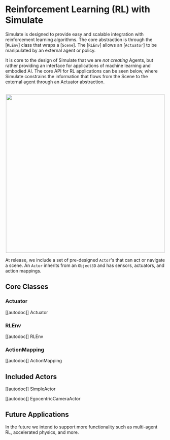 <!--Copyright 2022 The HuggingFace Team. All rights reserved.

Licensed under the Apache License, Version 2.0 (the "License"); you may not use this file except in compliance with
the License. You may obtain a copy of the License at

http://www.apache.org/licenses/LICENSE-2.0

Unless required by applicable law or agreed to in writing, software distributed under the License is distributed on
an "AS IS" BASIS, WITHOUT WARRANTIES OR CONDITIONS OF ANY KIND, either express or implied. See the License for the
specific language governing permissions and limitations under the License.
-->

# Reinforcement Learning (RL) with Simulate

Simulate is designed to provide easy and scalable integration with reinforcement learning algorithms.
The core abstraction is through the [`RLEnv`] class that wraps a [`Scene`].
The [`RLEnv`] allows an [`Actuator`] to be manipulated by an external agent or policy.

It is core to the design of Simulate that we are *not creating* Agents, but rather providing an interface for applications of machine learning and embodied AI.
The core API for RL applications can be seen below, where Simulate constrains the information that flows from the Scene to the external agent through an Actuator abstraction.

<p align="center">
    <br>
    <img src="..assets/rl.png" width="500"/>
    <br>
</p>

At release, we include a set of pre-designed `Actor`'s that can act or navigate a scene. An `Actor` inherits from an `Object3D` and has sensors, actuators, and action mappings.


## Core Classes

### Actuator
[[autodoc]] Actuator

### RLEnv
[[autodoc]] RLEnv

### ActionMapping
[[autodoc]] ActionMapping

## Included Actors

[[autodoc]] SimpleActor

[[autodoc]] EgocentricCameraActor

## Future Applications
In the future we intend to support more functionality such as multi-agent RL, accelerated physics, and more.
